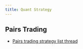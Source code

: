 ```yaml
---
title: Quant Strategy
---
```


## Pairs Trading

- [Pairs trading strategy list thread](https://x.com/quant_arb/status/1782805392625745966)